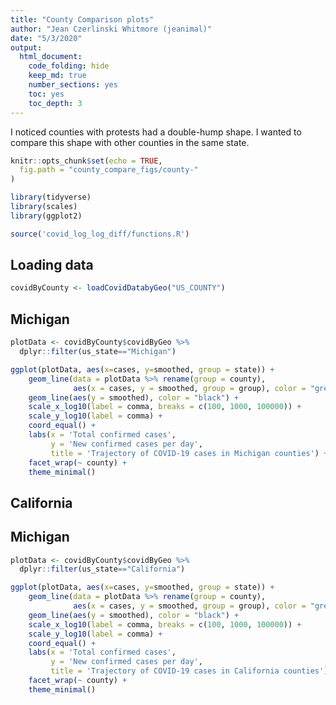 ```yaml
---
title: "County Comparison plots"
author: "Jean Czerlinski Whitmore (jeanimal)"
date: "5/3/2020"
output:
  html_document:
    code_folding: hide
    keep_md: true
    number_sections: yes
    toc: yes
    toc_depth: 3
---
```


I noticed counties with protests had a double-hump shape.  I wanted to compare this shape with other counties in the same state.


```r
knitr::opts_chunk$set(echo = TRUE,
  fig.path = "county_compare_figs/county-"
)
```

```r
library(tidyverse)
library(scales)
library(ggplot2)

source('covid_log_log_diff/functions.R')
```

## Loading data

```r
covidByCounty <- loadCovidDatabyGeo("US_COUNTY")
```

## Michigan

```r
plotData <- covidByCounty$covidByGeo %>%
  dplyr::filter(us_state=="Michigan")
```

```r
ggplot(plotData, aes(x=cases, y=smoothed, group = state)) +
    geom_line(data = plotData %>% rename(group = county),
              aes(x = cases, y = smoothed, group = group), color = "grey") +
    geom_line(aes(y = smoothed), color = "black") +
    scale_x_log10(label = comma, breaks = c(100, 1000, 100000)) + 
    scale_y_log10(label = comma) +
    coord_equal() +
    labs(x = 'Total confirmed cases',
         y = 'New confirmed cases per day',
         title = 'Trajectory of COVID-19 cases in Michigan counties') +
    facet_wrap(~ county) +
    theme_minimal()
```


## California

## Michigan

```r
plotData <- covidByCounty$covidByGeo %>%
  dplyr::filter(us_state=="California")
```

```r
ggplot(plotData, aes(x=cases, y=smoothed, group = state)) +
    geom_line(data = plotData %>% rename(group = county),
              aes(x = cases, y = smoothed, group = group), color = "grey") +
    geom_line(aes(y = smoothed), color = "black") +
    scale_x_log10(label = comma, breaks = c(100, 1000, 100000)) + 
    scale_y_log10(label = comma) +
    coord_equal() +
    labs(x = 'Total confirmed cases',
         y = 'New confirmed cases per day',
         title = 'Trajectory of COVID-19 cases in California counties') +
    facet_wrap(~ county) +
    theme_minimal()
```